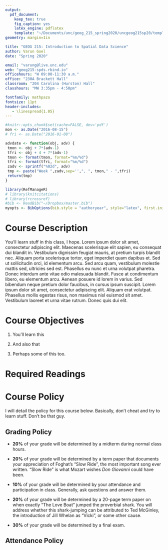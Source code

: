```yaml
---
output: 
  pdf_document:
    keep_tex: true
    fig_caption: yes
    latex_engine: pdflatex
    template: "~/Documents/unc/geog_215_spring2020/uncgeog215sp20/templates/svm-latex-syllabus.tex"
geometry: margin=1in

title: "GEOG 215: Introduction to Spatial Data Science"
author: Varun Goel
date: "Spring 2020"

email: "varung@live.unc.edu"
web: "geog215-spds.rbind.io"
officehours: "W 09:00-11:30 a.m."
office: "230A Brackett Hall"
classroom: "204 Carolina (Hurston) Hall"
classhours: "MW 3:35pm - 4:50pm"

fontfamily: mathpazo
fontsize: 11pt
header-includes:
   - \linespread{1.05}
---
```



```r
#knitr::opts_chunk$set(cache=FALSE, dev='pdf')
mon <- as.Date("2016-08-15")
# fri <- as.Date("2016-01-08")

advdate <- function(obj, adv) {
 tmon <- obj + 7*(adv-1)
 tfri <- obj + 4 + 7*(adv-1)
 tmon <- format(tmon, format="%m/%d")
 tfri <- format(tfri, format="%m/%d")
 zadv <- sprintf("%02d", adv)
 tmp <- paste("Week ",zadv,sep='',", ", tmon," - ",tfri)
 return(tmp)
}

library(RefManageR)
# library(knitcitations)
# library(rcrossref)
#bib <- ReadBib("~/Dropbox/master.bib")
myopts <- BibOptions(bib.style = "authoryear", style="latex", first.inits=FALSE, max.names = 20)

```

# Course Description

You'll learn stuff in this class, I hope. Lorem ipsum dolor sit amet, consectetur adipiscing elit. Maecenas scelerisque elit sapien, eu consequat dui blandit in. Vestibulum dignissim feugiat mauris, at pretium turpis blandit nec. Aliquam porta scelerisque tortor, eget imperdiet quam dapibus et. Sed ut sollicitudin orci, id elementum arcu. Sed arcu quam, vestibulum molestie mattis sed, ultricies sed est. Phasellus eu nunc et urna volutpat pharetra. Donec interdum ante vitae odio malesuada blandit. Fusce at condimentum libero, eu elementum arcu. Aenean posuere id lorem in varius. Sed bibendum neque pretium dolor faucibus, in cursus ipsum suscipit. Lorem ipsum dolor sit amet, consectetur adipiscing elit. Aliquam erat volutpat. Phasellus mollis egestas risus, non maximus nisl euismod sit amet. Vestibulum laoreet et urna vitae rutrum. Donec quis dui elit.

# Course Objectives

1. You'll learn this

2. And also that

3. Perhaps some of this too.

# Required Readings


# Course Policy

I will detail the policy for this course below. Basically, don't cheat and try to learn stuff. Don't be that guy.

## Grading Policy

- **20%** of your grade will be determined by a midterm during normal class hours.

- **20%** of your grade will be determined by a term paper that documents your appreciation of Foghat's "Slow Ride", the most important song ever written. "Slow Ride" is what Mozart wishes *Don Giovanni* could have been.

- **10%** of your grade will be determined by your attendance and participation in class. Generally, ask questions and answer them.

- **20%** of your grade will be determined by a 20-page term paper on when exactly "The Love Boat" jumped the proverbial shark. You will address whether this shark-jumping can be attributed to Ted McGinley, the introduction of Jill Whelan as "Vicki", or some other cause.

- **30%** of your grade will be determined by a final exam.

## Attendance Policy
